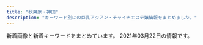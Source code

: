 ```yaml
---
title: "秋葉原・神田"
description: "キーワード別にの巨乳アジアン・チャイナエステ嬢情報をまとめました。"
---
```


新着画像と新着キーワードをまとめています。
2021年03月22日の情報です。

<DmmAffiliateIns />
<KeywordTable
  shops={
    [
    {
        "img_links": [
            "http://chou-massage.work/sp/img/fla-3.jpg",
            "http://chou-massage.work/img/sta4.jpg",
            "http://chou-massage.work/sp/img/botton.jpg",
            "http://chou-massage.work/img/st2.jpg",
            "http://chou-massage.work/img/fla-2.jpg",
            "http://chou-massage.work/sp/img/st3.jpg",
            "http://chou-massage.work/img/sta8.jpg",
            "http://chou-massage.work/img/acc.jpg",
            "http://chou-massage.work/img/mo.png",
            "http://chou-massage.work/sp/img/fla-1.jpg",
            "http://chou-massage.work/img/st3.jpg",
            "http://chou-massage.work/img/fla-1.jpg",
            "http://chou-massage.work/img/fla-3.jpg",
            "http://chou-massage.work/sp/img/fla-2.jpg",
            "http://chou-massage.work/img/st8.jpg",
            "http://chou-massage.work/sp/img/sta2.jpg",
            "http://chou-massage.work/img/st4.jpg",
            "http://chou-massage.work/img/sta7.jpg",
            "http://chou-massage.work/img/sta2.jpg",
            "http://chou-massage.work/sp/img/sta7.jpg",
            "http://chou-massage.work/sp/img/sta3.jpg",
            "http://chou-massage.work/sp/img/mo.png",
            "http://chou-massage.work/img/st1.jpg",
            "http://chou-massage.work/sp/img/sta4.jpg",
            "http://chou-massage.work/img/st7.jpg",
            "http://chou-massage.work/sp/img/st7.jpg",
            "http://chou-massage.work/img/botton.jpg",
            "http://chou-massage.work/img/sta3.jpg",
            "http://chou-massage.work/sp/img/sta8.jpg",
            "http://chou-massage.work/img/sta1.jpg",
            "http://chou-massage.work/sp/img/st8.jpg",
            "http://chou-massage.work/sp/img/acc.jpg",
            "http://chou-massage.work/sp/img/sta1.jpg",
            "http://chou-massage.work/sp/img/st1.jpg",
            "http://chou-massage.work/sp/img/st4.jpg",
            "http://chou-massage.work/sp/img/st2.jpg"
        ],
        "url": "http://chou-massage.work/",
        "name": "\u8776",
        "keywords": {
            "87": 8,
            "C": 26,
            "E": 8,
            "86": 10,
            "85": 2,
            "D": 12
        },
        "station": "JR\u795e\u7530\u99c5\u897f\u53e3"
    },
    {
        "img_links": [
            "http://esthe-aroma.pink/img/cg01.jpg",
            "http://esthe-aroma.pink/img/cg02.jpg",
            "http://esthe-aroma.pink/img/m6.jpg",
            "http://esthe-aroma.pink/img/m3.jpg",
            "http://esthe-aroma.pink/img/m5.jpg",
            "http://esthe-aroma.pink/img/cg021.jpg",
            "http://esthe-aroma.pink/img/stan.png",
            "http://esthe-aroma.pink/img/m1.jpg",
            "http://esthe-aroma.pink/img/m60.jpg",
            "http://esthe-aroma.pink/img/m20.jpg",
            "http://esthe-aroma.pink/img/top.jpg",
            "http://esthe-aroma.pink/img/cg07.jpg",
            "http://esthe-aroma.pink/img/no.png",
            "http://esthe-aroma.pink/img/m4.jpg",
            "http://esthe-aroma.pink/img/m30.jpg",
            "http://esthe-aroma.pink/img/noo.png",
            "http://esthe-aroma.pink/img/cg05.jpg",
            "http://esthe-aroma.pink/img/cg011.jpg",
            "http://esthe-aroma.pink/img/m10.jpg",
            "http://esthe-aroma.pink/img/cg04.jpg",
            "http://esthe-aroma.pink/img/cg03.jpg",
            "http://esthe-aroma.pink/img/m2.jpg",
            "http://esthe-aroma.pink/img/fla.jpg",
            "http://esthe-aroma.pink/img/cg06.jpg"
        ],
        "keywords": {
            "85": 2,
            "E": 1,
            "C": 2,
            "87": 1,
            "86": 4,
            "D": 4
        },
        "name": "\u604b\u306e\u65e5",
        "station": "JR\u795e\u7530\u99c5\u6771\u53e3",
        "url": "http://esthe-aroma.pink/"
    },
    {
        "url": "https://mizuno-koi.com/",
        "station": "JR\u795e\u7530\u99c5\u5357\u53e3",
        "name": "\u6c34\u306e\u604b",
        "keywords": {},
        "img_links": []
    },
    {
        "url": "http://refresh-salon.tokyo/",
        "img_links": [
            "http://refresh-salon.tokyo/images/st/st_miko.jpg",
            "http://refresh-salon.tokyo/images/st/st_anna.jpg",
            "http://refresh-salon.tokyo/images/st/st_risa.jpg",
            "http://refresh-salon.tokyo/images/img/wanted.jpg",
            "http://refresh-salon.tokyo/images/topimage/main2.jpg",
            "http://refresh-salon.tokyo/images/st/st_koko.jpg",
            "http://refresh-salon.tokyo/images/st/st_aiko.jpg",
            "http://refresh-salon.tokyo/images/st/st_mariko.jpg",
            "http://refresh-salon.tokyo/images/st/st_rin.jpg",
            "http://refresh-salon.tokyo/images/st/st_saya.jpg",
            "http://refresh-salon.tokyo/images/st/st_momo.jpg",
            "http://refresh-salon.tokyo/images/st/st_nana.jpg",
            "http://refresh-salon.tokyo/images/st/st_mei.jpg",
            "http://refresh-salon.tokyo/images/st/st_junko.jpg"
        ],
        "station": "JR\u795e\u7530\u99c5\u897f\u53e3",
        "name": "\u3082\u307f\u697d",
        "keywords": {
            "E": 2,
            "C": 41,
            "D": 20,
            "G": 2
        }
    },
    {
        "img_links": [
            "http://genkidou.work/sp/img/tel.jpg",
            "http://genkidou.work/sp/img/acc1.jpg",
            "http://genkidou.work/img/sta24.jpg",
            "http://genkidou.work/sp/img/acc4.jpg",
            "http://genkidou.work/sp/img/acc5.jpg",
            "http://genkidou.work/img/sta10.jpg",
            "http://genkidou.work/sp/img/st25.jpg",
            "http://genkidou.work/img/acc3.jpg",
            "http://genkidou.work/sp/img/st2.jpg",
            "http://genkidou.work/img/sta2.jpg",
            "http://genkidou.work/sp/img/t-t.jpg",
            "http://genkidou.work/img/sta23.jpg",
            "http://genkidou.work/sp/img/t-s.jpg",
            "http://genkidou.work/img/st20.jpg",
            "http://genkidou.work/sp/img/p25.jpg",
            "http://genkidou.work/img/st22.jpg",
            "http://genkidou.work/img/s3.jpg",
            "http://genkidou.work/sp/img/p20.jpg",
            "http://genkidou.work/img/st25.jpg",
            "http://genkidou.work/sp/img/st10.jpg",
            "http://genkidou.work/sp/img/acc3.jpg",
            "http://genkidou.work/img/body2.jpg",
            "http://genkidou.work/img/acc5.jpg",
            "http://genkidou.work/sp/img/info.jpg",
            "http://genkidou.work/sp/img/p24.jpg",
            "http://genkidou.work/img/acc6.jpg",
            "http://genkidou.work/sp/img/t-a.jpg",
            "http://genkidou.work/sp/img/st6.jpg",
            "http://genkidou.work/img/sta6.jpg",
            "http://genkidou.work/img/acc4.jpg",
            "http://genkidou.work/img/sta20.jpg",
            "http://genkidou.work/img/mo.png",
            "http://genkidou.work/img/fla.jpg",
            "http://genkidou.work/sp/img/st20.jpg",
            "http://genkidou.work/img/st23.jpg",
            "http://genkidou.work/sp/img/st22.jpg",
            "http://genkidou.work/sp/img/time.jpg",
            "http://genkidou.work/img/koko_468x60.png",
            "http://genkidou.work/img/head.jpg",
            "http://genkidou.work/img/acc2.jpg",
            "http://genkidou.work/sp/img/tit.jpg",
            "http://genkidou.work/sp/img/st11.jpg",
            "http://genkidou.work/img/st0011.jpg",
            "http://genkidou.work/sp/img/pc.jpg",
            "http://genkidou.work/sp/img/botton.jpg",
            "http://genkidou.work/img/sta22.jpg",
            "http://genkidou.work/sp/img/t-r.jpg",
            "http://genkidou.work/sp/img/st16.jpg",
            "http://genkidou.work/sp/img/add.jpg",
            "http://genkidou.work/sp/img/sch.jpg",
            "http://genkidou.work/img/st6.jpg",
            "http://genkidou.work/img/st011.jpg",
            "http://genkidou.work/img/sta25.jpg",
            "http://genkidou.work/sp/img/pic.jpg",
            "http://genkidou.work/sp/img/sys.jpg",
            "http://genkidou.work/img/fla-1.jpg",
            "http://genkidou.work/img/fla-2.jpg",
            "http://genkidou.work/img/fla-3.jpg",
            "http://genkidou.work/sp/img/koko_234x60.png",
            "http://genkidou.work/img/s1.jpg",
            "http://genkidou.work/img/s5.jpg",
            "http://genkidou.work/sp/img/acc6.jpg",
            "http://genkidou.work/img/s2.jpg",
            "http://genkidou.work/sp/img/st24.jpg",
            "http://genkidou.work/sp/img/st13.jpg",
            "http://genkidou.work/img/st24.jpg",
            "http://genkidou.work/img/st2.jpg",
            "http://genkidou.work/img/st010.jpg",
            "http://genkidou.work/img/sta11.jpg",
            "http://genkidou.work/img/s4.jpg",
            "http://genkidou.work/sp/img/st23.jpg",
            "http://genkidou.work/sp/img/acc2.jpg",
            "http://genkidou.work/sp/img/st18.jpg",
            "http://genkidou.work/sp/img/cam.jpg",
            "http://genkidou.work/img/acc1.jpg",
            "http://genkidou.work/sp/img/t-o.jpg",
            "http://genkidou.work/img/botton.jpg"
        ],
        "station": "JR\u795e\u7530\u99c5\u897f\u53e3",
        "keywords": {
            "C": 20,
            "85": 6,
            "87": 6,
            "91": 3,
            "89": 4,
            "88": 2,
            "D": 8,
            "86": 4,
            "F": 6,
            "E": 5,
            "H": 1
        },
        "name": "\u5143\u6c17\u5802\uff5e\u3052\u3093\u304d\u3069\u3046\uff5e",
        "url": "http://genkidou.work/"
    },
    {
        "url": "http://www.asakusabashi-est.xyz/",
        "station": "JR\u6d45\u8349\u6a4b\u99c5\u6771\u53e3",
        "keywords": {
            "84": 1
        },
        "img_links": [
            "http://www.asakusabashi-est.xyz/images/sys/lanmu-zi-s7.png",
            "http://www.asakusabashi-est.xyz/images/idnex-down/index-down-if_12.jpg",
            "http://www.asakusabashi-est.xyz/images/shop/zi4.png",
            "http://www.asakusabashi-est.xyz/images/nav/lanmu-t-job.jpg",
            "http://www.asakusabashi-est.xyz/images/staff/4/4.jpg",
            "http://www.asakusabashi-est.xyz/images/idnex-down/index-down-if_03.jpg",
            "http://www.asakusabashi-est.xyz/images/staff/6.jpg",
            "http://www.asakusabashi-est.xyz/images/index-aridel_10.jpg",
            "http://www.asakusabashi-est.xyz/images/staff/4/3.jpg",
            "http://www.asakusabashi-est.xyz/images/nav/lanmu-t-sys.jpg",
            "http://www.asakusabashi-est.xyz/images/index-aridel_18.jpg",
            "http://www.asakusabashi-est.xyz/images/shop/zi.png",
            "http://www.asakusabashi-est.xyz/images/shop/zi2.png",
            "http://www.asakusabashi-est.xyz/images/top/t2.jpg",
            "http://www.asakusabashi-est.xyz/images/top/t3.png",
            "http://www.asakusabashi-est.xyz/images/top/t3.jpg",
            "http://www.asakusabashi-est.xyz/images/shop/zi3.png",
            "http://www.asakusabashi-est.xyz/images/index-aridel_24.jpg",
            "http://www.asakusabashi-est.xyz/images/staff/2/moro/moro.jpg",
            "http://www.asakusabashi-est.xyz/images/idnex-down/index-down-if_05.jpg",
            "http://www.asakusabashi-est.xyz/images/index-aridel_20.jpg",
            "http://www.asakusabashi-est.xyz/images/nav/lanmu-t-st.jpg",
            "http://www.asakusabashi-est.xyz/images/index-aridel_07.jpg",
            "http://www.asakusabashi-est.xyz/images/idnex-down/index-down-if_07.jpg",
            "http://www.asakusabashi-est.xyz/images/staff/4/2.jpg",
            "http://www.asakusabashi-est.xyz/images/staff/akira.jpg",
            "http://www.asakusabashi-est.xyz/images/index-aridel_02.jpg"
        ],
        "name": "Oualia\u30fb\u30af\u30aa\u30ea\u30a2"
    },
    {
        "img_links": [
            "http://yume-massage.info/sp/img/p-6.jpg",
            "http://yume-massage.info/img/botton.jpg",
            "http://yume-massage.info/img/r9.jpg",
            "http://yume-massage.info/sp/img/s6.jpg",
            "http://yume-massage.info/sp/img/kan.jpg",
            "http://yume-massage.info/sp/img/t-o.jpg",
            "http://yume-massage.info/sp/img/add.jpg",
            "http://yume-massage.info/img/sta6.jpg",
            "http://yume-massage.info/sp/img/t-t.jpg",
            "http://yume-massage.info/img/sta7.jpg",
            "http://yume-massage.info/img/st7.jpg",
            "http://yume-massage.info/sp/img/tel.jpg",
            "http://yume-massage.info/sp/img/cam.jpg",
            "http://yume-massage.info/sp/img/pc.jpg",
            "http://yume-massage.info/sp/img/s9.jpg",
            "http://yume-massage.info/img/st06.jpg",
            "http://yume-massage.info/img/s8.jpg",
            "http://yume-massage.info/img/sta9.jpg",
            "http://yume-massage.info/sp/img/t-a.jpg",
            "http://yume-massage.info/sp/img/tit.jpg",
            "http://yume-massage.info/img/mo.png",
            "http://yume-massage.info/img/head2.jpg",
            "http://yume-massage.info/sp/img/p-9.jpg",
            "http://yume-massage.info/img/xmas.png",
            "http://yume-massage.info/sp/img/s4.jpg",
            "http://yume-massage.info/sp/img/s7.jpg",
            "http://yume-massage.info/img/st10.jpg",
            "http://yume-massage.info/img/s4.jpg",
            "http://yume-massage.info/sp/img/s1.jpg",
            "http://yume-massage.info/sp/img/time.jpg",
            "http://yume-massage.info/img/kan.jpg",
            "http://yume-massage.info/img/sta8.jpg",
            "http://yume-massage.info/sp/img/t-r.jpg",
            "http://yume-massage.info/img/st2.jpg",
            "http://yume-massage.info/img/nos.jpg",
            "http://yume-massage.info/sp/img/pic.jpg",
            "http://yume-massage.info/img/st3.jpg",
            "http://yume-massage.info/img/head.jpg",
            "http://yume-massage.info/sp/img/s10.jpg",
            "http://yume-massage.info/img/s1.jpg",
            "http://yume-massage.info/sp/img/botton.jpg",
            "http://yume-massage.info/img/s7.jpg",
            "http://yume-massage.info/sp/img/p-10.jpg",
            "http://yume-massage.info/img/sta10.jpg",
            "http://yume-massage.info/sp/img/sys.jpg",
            "http://yume-massage.info/sp/img/add2.jpg",
            "http://yume-massage.info/img/sta4.jpg",
            "http://yume-massage.info/sp/img/s8.jpg",
            "http://yume-massage.info/img/st4.jpg",
            "http://yume-massage.info/sp/img/t-s.jpg",
            "http://yume-massage.info/img/st1.jpg",
            "http://yume-massage.info/sp/img/info.jpg",
            "http://yume-massage.info/img/s6.jpg",
            "http://yume-massage.info/img/s10.jpg",
            "http://yume-massage.info/img/s9.jpg",
            "http://yume-massage.info/img/sta1.jpg",
            "http://yume-massage.info/img/st5.jpg",
            "http://yume-massage.info/img/st6.jpg",
            "http://yume-massage.info/img/st8.jpg",
            "http://yume-massage.info/img/st9.jpg"
        ],
        "keywords": {
            "C": 20,
            "E": 7,
            "86": 3,
            "D": 7,
            "88": 3,
            "84": 3,
            "85": 2,
            "87": 6
        },
        "url": "http://yume-massage.info/",
        "station": "\u6d45\u8349\u6a4b\u99c5",
        "name": "\u5922"
    },
    {
        "keywords": {
            "D": 5,
            "G": 1,
            "E": 3
        },
        "station": "JR\u795e\u7530\u99c5\u6771\u53e3",
        "img_links": [
            "http://k-cocoro.co/images/shishu_02.jpg",
            "http://k-cocoro.co/images/right_top.png",
            "http://k-cocoro.co/images/nei_03.png",
            "http://k-cocoro.co/images/ss.jpg",
            "http://k-cocoro.co/images/momo.jpg",
            "http://k-cocoro.co/images/right_bottom.png",
            "http://k-cocoro.co/images/girl_01.png",
            "http://k-cocoro.co/images/yu.jpg",
            "http://k-cocoro.co/images/g3.jpg",
            "http://k-cocoro.co/images/news_top.jpg",
            "http://k-cocoro.co/images/001.jpg",
            "http://k-cocoro.co/images/girlx_top.png",
            "http://k-cocoro.co/images/tite-magazine.png",
            "http://k-cocoro.co/images/002.jpg",
            "http://k-cocoro.co/images/girl_03.png",
            "http://k-cocoro.co/images/remo.jpg",
            "http://k-cocoro.co/images/yui.jpg",
            "http://k-cocoro.co/images/grande.jpg",
            "http://k-cocoro.co/images/mya.jpg",
            "http://k-cocoro.co/images/shishu_03.jpg",
            "http://k-cocoro.co/images/gg1.jpg",
            "http://k-cocoro.co/images/nei_01.png",
            "http://k-cocoro.co/images/004.jpg",
            "http://k-cocoro.co/images/003.jpg",
            "http://k-cocoro.co/images/noimage.jpg",
            "http://k-cocoro.co/images/shishu_01.jpg",
            "http://k-cocoro.co/images/girl_top.png",
            "http://k-cocoro.co/images/gg2.jpg",
            "http://k-cocoro.co/images/s2.jpg",
            "http://k-cocoro.co/images/pagetop.png",
            "http://k-cocoro.co/images/mail.png",
            "http://k-cocoro.co/images/tite-staff.png"
        ],
        "name": "COCORO",
        "url": "http://k-cocoro.co/"
    },
    {
        "img_links": [
            "http://xn--vckg5a9gugx77p8s4b.biz/images/line.png",
            "http://xn--vckg5a9gugx77p8s4b.biz/images/top.jpg",
            "http://xn--vckg5a9gugx77p8s4b.biz/images/fla.jpg",
            "http://xn--vckg5a9gugx77p8s4b.biz/images/cg02.jpg",
            "http://xn--vckg5a9gugx77p8s4b.biz/images/t5.jpg",
            "http://xn--vckg5a9gugx77p8s4b.biz/images/m40.jpg",
            "http://xn--vckg5a9gugx77p8s4b.biz/images/ret.jpg",
            "http://xn--vckg5a9gugx77p8s4b.biz/images/cg051.jpg",
            "http://xn--vckg5a9gugx77p8s4b.biz/images/m60.jpg",
            "http://xn--vckg5a9gugx77p8s4b.biz/images/m10.jpg",
            "http://xn--vckg5a9gugx77p8s4b.biz/images/cg01.jpg",
            "http://xn--vckg5a9gugx77p8s4b.biz/images/cg08.jpg",
            "http://xn--vckg5a9gugx77p8s4b.biz/images/cg03.jpg",
            "http://xn--vckg5a9gugx77p8s4b.biz/images/ltb.jpg",
            "http://xn--vckg5a9gugx77p8s4b.biz/images/rot.jpg",
            "http://xn--vckg5a9gugx77p8s4b.biz/images/act.jpg",
            "http://xn--vckg5a9gugx77p8s4b.biz/images/cg07.jpg",
            "http://xn--vckg5a9gugx77p8s4b.biz/images/cg06.jpg",
            "http://xn--vckg5a9gugx77p8s4b.biz/images/t1.jpg",
            "http://xn--vckg5a9gugx77p8s4b.biz/images/t3.jpg",
            "http://xn--vckg5a9gugx77p8s4b.biz/images/lab.jpg",
            "http://xn--vckg5a9gugx77p8s4b.biz/images/m30.jpg",
            "http://xn--vckg5a9gugx77p8s4b.biz/images/cg09.jpg",
            "http://xn--vckg5a9gugx77p8s4b.biz/images/ret1.jpg",
            "http://xn--vckg5a9gugx77p8s4b.biz/images/no.png",
            "http://xn--vckg5a9gugx77p8s4b.biz/images/m20.jpg",
            "http://xn--vckg5a9gugx77p8s4b.biz/images/t4.jpg",
            "http://xn--vckg5a9gugx77p8s4b.biz/images/t2.jpg",
            "http://xn--vckg5a9gugx77p8s4b.biz/images/cg091.jpg",
            "http://xn--vckg5a9gugx77p8s4b.biz/images/m50.jpg",
            "http://xn--vckg5a9gugx77p8s4b.biz/images/cg05.jpg"
        ],
        "url": "http://xn--vckg5a9gugx77p8s4b.biz/",
        "station": "JR\u79cb\u8449\u539f\u99c5\u662d\u548c\u901a\u308a\u53e3",
        "keywords": {
            "D": 2,
            "F": 1,
            "G": 1,
            "88": 2,
            "86": 4,
            "85": 1,
            "E": 4,
            "87": 1
        },
        "name": "\u82b1\u6c34\u6728"
    },
    {
        "keywords": {
            "83": 2,
            "86": 8,
            "85": 5,
            "88": 1,
            "C": 33,
            "D": 11,
            "89": 1,
            "E": 4,
            "87": 4
        },
        "url": "http://loman.ies.fun/",
        "station": "JR\u795e\u7530\u99c5\u5317\u53e3",
        "img_links": [
            "http://loman.ies.fun/photos/sites/33/2020/03/2020032611555543.jpg",
            "http://loman.ies.fun/photos/sites/33/2020/03/2020032611445885.jpg",
            "http://loman.ies.fun/photos/sites/33/2020/03/202003261151446.jpg",
            "http://loman.ies.fun/photos/sites/33/2020/03/2020032611511046.jpg",
            "http://loman.ies.fun/photos/sites/33/2020/03/2020032611584396.jpg",
            "http://loman.ies.fun/photos/sites/33/2020/03/2020032611565613.jpg",
            "http://loman.ies.fun/photos/sites/33/2020/03/2020032611562755.jpg",
            "http://loman.ies.fun/photos/sites/33/2020/03/2020032611581578.jpg",
            "http://loman.ies.fun/images/room4.jpg",
            "http://loman.ies.fun/images/girl-z2.jpg",
            "http://loman.ies.fun/photos/sites/33/2020/03/2020032611522152.jpg",
            "http://loman.ies.fun/photos/sites/33/2020/03/202003261138067.jpg",
            "http://loman.ies.fun/photos/sites/33/2020/03/2020032611553428.jpg",
            "http://loman.ies.fun/images/room3.jpg",
            "http://loman.ies.fun/images/s_news.png",
            "http://loman.ies.fun/images/s_pick.png",
            "http://loman.ies.fun/photos/sites/33/2020/03/2020032611581687.jpg",
            "http://loman.ies.fun/photos/sites/33/2020/03/2020032611153250.jpg",
            "http://loman.ies.fun/images/room2.jpg",
            "http://loman.ies.fun/photos/sites/33/2020/03/2020032611565659.jpg",
            "http://loman.ies.fun/photos/sites/33/2020/03/202003261158439.jpg",
            "http://loman.ies.fun/photos/sites/33/2020/03/2020032611443518.jpg",
            "http://loman.ies.fun/photos/sites/33/2020/03/202003261200240.jpg",
            "http://loman.ies.fun/photos/sites/33/2020/03/2020032611445837.jpg",
            "http://loman.ies.fun/photos/sites/33/2020/03/2020032612000446.jpg",
            "http://loman.ies.fun/images/s_staff.png",
            "http://loman.ies.fun/images/girl-z1.jpg",
            "http://loman.ies.fun/images/room1.jpg",
            "http://loman.ies.fun/photos/sites/33/2020/03/2020032611565587.jpg",
            "http://loman.ies.fun/photos/sites/33/2020/08/2020081913260795.jpg",
            "http://loman.ies.fun/images/top.png",
            "http://loman.ies.fun/images/mobile.jpg"
        ],
        "name": "\u30cf\u30d4\u30cd\u30b9"
    },
    {
        "keywords": {
            "84": 2,
            "D": 21,
            "86": 13,
            "88": 2,
            "\u4e73": 1,
            "E": 5,
            "87": 6,
            "90": 1,
            "85": 5,
            "F": 1,
            "C": 2
        },
        "name": "\u604b\u306e\u82b1",
        "station": "JR\u795e\u7530\u99c5\u6771\u53e3",
        "img_links": [
            "http://kaede.tyo.cm/photos/sites/15/2018/09/2018092310253191.jpg",
            "http://kaede.tyo.cm/photos/sites/15/2019/08/201908031036100.jpg",
            "http://kaede.tyo.cm/photos/sites/15/2017/07/\u5fae\u4fe1\u56fe\u7247_20170731133036.jpg",
            "http://kaede.tyo.cm/images/room2.jpg",
            "http://kaede.tyo.cm/images/n3.png",
            "http://kaede.tyo.cm/photos/sites/15/2017/11/2017112902394723.jpg",
            "http://kaede.tyo.cm/photos/sites/15/2018/03/2018032208244424.jpg",
            "http://kaede.tyo.cm/photos/sites/15/2017/03/298510852981895493.jpg",
            "http://kaede.tyo.cm/images/room1.jpg",
            "http://kaede.tyo.cm/photos/sites/15/2018/07/201807050359241.jpg",
            "http://kaede.tyo.cm/photos/sites/15/2018/03/2018031401333199.jpg",
            "http://kaede.tyo.cm/photos/sites/15/2017/12/2017121802123582.jpg",
            "http://kaede.tyo.cm/photos/sites/15/2018/05/2018052602053211.jpg",
            "http://kaede.tyo.cm/photos/sites/15/2019/07/2019072310543855.jpg",
            "http://kaede.tyo.cm/photos/sites/15/2017/04/03.jpg",
            "http://kaede.tyo.cm/photos/sites/15/2017/05/05.jpg",
            "http://kaede.tyo.cm/photos/sites/15/2018/12/2018122510562151.jpg",
            "http://kaede.tyo.cm/images/s_pick.png",
            "http://kaede.tyo.cm/photos/sites/15/2019/11/2019110102312976.jpg",
            "http://kaede.tyo.cm/images/room3.jpg",
            "http://kaede.tyo.cm/images/top.png",
            "http://kaede.tyo.cm/photos/sites/15/2018/07/2018070602462928.jpg",
            "http://kaede.tyo.cm/images/s_news.png",
            "http://kaede.tyo.cm/photos/sites/15/2019/07/2019072218445895.jpg",
            "http://kaede.tyo.cm/images/mobile.png",
            "http://kaede.tyo.cm/photos/sites/15/2019/05/2019051510502494.jpg",
            "http://kaede.tyo.cm/images/n1.jpg",
            "http://kaede.tyo.cm/images/room4.jpg",
            "http://kaede.tyo.cm/images/s1.png",
            "http://kaede.tyo.cm/images/s3.png",
            "http://kaede.tyo.cm/photos/sites/15/2018/12/2018122110282270.jpg",
            "http://kaede.tyo.cm/photos/sites/15/2018/07/2018071202180120.jpg",
            "http://kaede.tyo.cm/photos/sites/15/2018/12/2018122811325315.jpg",
            "http://kaede.tyo.cm/photos/sites/15/2017/05/10.jpg",
            "http://kaede.tyo.cm/photos/sites/15/2019/01/2019012110352218.jpg",
            "http://kaede.tyo.cm/photos/sites/15/2020/08/2020081913203996.jpg",
            "http://kaede.tyo.cm/images/s_staff.jpg",
            "http://kaede.tyo.cm/photos/sites/15/2017/04/8.jpg",
            "http://kaede.tyo.cm/photos/sites/15/2017/04/st4.jpg",
            "http://kaede.tyo.cm/photos/sites/15/2018/10/2018101210462259.jpg",
            "http://kaede.tyo.cm/photos/sites/15/2019/08/201908021145272.jpg",
            "http://kaede.tyo.cm/photos/sites/15/2019/09/2019092410360674.jpg",
            "http://kaede.tyo.cm/photos/sites/15/2017/05/1.jpg",
            "http://kaede.tyo.cm/photos/sites/15/2018/01/2018013009203349.jpg",
            "http://kaede.tyo.cm/photos/sites/15/2018/12/2018122510575438.jpg",
            "http://kaede.tyo.cm/photos/sites/15/2020/03/2020031613344696.jpg",
            "http://kaede.tyo.cm/photos/sites/15/2018/04/2018042103445537.jpg",
            "http://kaede.tyo.cm/photos/sites/15/2018/09/2018090301232862.jpg",
            "http://kaede.tyo.cm/photos/sites/15/2018/06/2018060802410544.jpg",
            "http://kaede.tyo.cm/photos/sites/15/2019/11/2019110102312566.jpg"
        ],
        "url": "http://kaede.tyo.cm/"
    },
    {
        "keywords": {
            "86": 4,
            "85": 6,
            "D": 18,
            "E": 2,
            "89": 4,
            "87": 8
        },
        "url": "http://www.lovegarden-s.info/",
        "station": "JR\u79cb\u8449\u539f\u99c5\u662d\u548c\u901a\u308a\u53e3",
        "name": "\u30e9\u30d6\u30ac\u30fc\u30c7\u30f3",
        "img_links": [
            "http://www.lovegarden-s.info/photo/201602/14547356612012610027.jpg",
            "http://www.lovegarden-s.info/photo/202002/15809557251246469135.jpg",
            "http://www.lovegarden-s.info/photo/home/9601430403087.jpg",
            "http://www.lovegarden-s.info/photo/201811/15420361921270089007.jpg",
            "http://www.lovegarden-s.info/photo/home/4231542036212.jpg",
            "http://www.lovegarden-s.info/img/return.png",
            "http://www.lovegarden-s.info/img/info.png",
            "http://www.lovegarden-s.info/photo/201912/15764583101976861511.jpg",
            "http://www.lovegarden-s.info/photo/home/1071580955755.jpg",
            "http://www.lovegarden-s.info/photo/home/8341599896251.jpg",
            "http://www.lovegarden-s.info/photo/home/4831576458331.jpg",
            "http://www.lovegarden-s.info/photo/home/7251576458086.jpg",
            "http://www.lovegarden-s.info/photo/202009/15998962431272351164.jpeg",
            "http://www.lovegarden-s.info/photo/202002/1580969705245014003.jpeg",
            "http://www.lovegarden-s.info/img/img2.png",
            "http://www.lovegarden-s.info/img/pic_info.png",
            "http://www.lovegarden-s.info/photo/201912/15762826581589257136.jpeg",
            "http://www.lovegarden-s.info/photo/home/9871580969716.jpg",
            "http://www.lovegarden-s.info/img/top.png",
            "http://www.lovegarden-s.info/photo/home/8901454735680.jpg",
            "http://www.lovegarden-s.info/img/staff.png",
            "http://www.lovegarden-s.info/photo/home/4781579678186.jpg",
            "http://www.lovegarden-s.info/photo/home/8951576457983.jpg",
            "http://www.lovegarden-s.info/photo/201912/15762841361405259657.png",
            "http://www.lovegarden-s.info/img/re2.png",
            "http://www.lovegarden-s.info/photo/201504/1430403080602083079.jpg",
            "http://www.lovegarden-s.info/photo/202001/15796781601253232552.jpg",
            "http://www.lovegarden-s.info/img/link.png",
            "http://www.lovegarden-s.info/img/img1.png",
            "http://www.lovegarden-s.info/photo/home/8651455104921.jpg",
            "http://www.lovegarden-s.info/photo/201602/1455104915985663806.jpg"
        ]
    },
    {
        "station": "JR\u795e\u7530\u99c5\u5317\u53e3",
        "url": "http://kenkoubo.link",
        "img_links": [
            "http://kenkoubo.link/wp-content/themes/template-salon2/images/pickup-ttl.png",
            "http://kenkoubo.link/wp-content/uploads/2017/03/03-1-250x375.jpg",
            "http://kenkoubo.link/wp-content/uploads/2017/03/09.jpg",
            "http://kenkoubo.link/wp-content/uploads/2017/03/05-1-250x375.jpg",
            "http://kenkoubo.link/wp-content/themes/template-salon2/images/03.jpg",
            "http://kenkoubo.link/wp-content/themes/template-salon2/images/05.jpg",
            "http://kenkoubo.link/wp-content/uploads/2017/03/07-1.jpg",
            "http://kenkoubo.link/wp-content/uploads/2017/03/05a.jpg",
            "http://kenkoubo.link/wp-content/uploads/2017/03/08a.jpg",
            "http://kenkoubo.link/wp-content/uploads/2017/03/03-1.jpg",
            "http://kenkoubo.link/wp-content/themes/template-salon2/images/camp-bnr3.png",
            "http://kenkoubo.link/wp-content/themes/template-salon2/images/info.png",
            "https://www.mens-anavi.com/img/mens-esthe1.png",
            "http://kenkoubo.link/wp-content/uploads/2017/03/08.jpg",
            "http://kenkoubo.link/wp-content/uploads/2020/11/yuko_image_syusei-1.jpg",
            "http://kenkoubo.link/wp-content/uploads/2019/05/rin_image_1_syusei-250x375.jpeg",
            "http://kenkoubo.link/wp-content/themes/template-salon2/images/slider1.jpg",
            "http://kenkoubo.link/wp-content/uploads/2017/03/05.jpg",
            "http://kenkoubo.link/wp-content/themes/template-salon2/images/info2.png",
            "http://kenkoubo.link/wp-content/themes/template-salon2/images/camp-bnr4.png",
            "http://kenkoubo.link/wp-content/uploads/2021/03/ayaka_syusei_2-250x375.jpeg",
            "http://kenkoubo.link/wp-content/uploads/2019/05/rin_image_1_syusei-900x1600.jpeg",
            "http://kenkoubo.link/wp-content/uploads/2017/03/05-1.jpg",
            "http://kenkoubo.link/wp-content/uploads/2019/05/ai_image_1_syusei-900x1600.jpeg",
            "http://kenkoubo.link/wp-content/themes/template-salon2/images/pickup-frame.png",
            "http://kenkoubo.link/wp-content/uploads/2020/11/yuko_image_syusei-1-250x375.jpg",
            "http://kenkoubo.link/wp-content/themes/template-salon2/images/telm.png",
            "http://es-tsudanuma.com/wp-content/uploads/2016/10/massage-de_88_31.jpg",
            "http://kenkoubo.link/wp-content/uploads/2017/03/08-2.jpg",
            "http://kenkoubo.link/wp-content/themes/template-salon2/images/08.jpg",
            "http://kenkoubo.link/wp-content/uploads/2019/05/ai_image_1_syusei-250x375.jpeg",
            "http://kenkoubo.link/wp-content/themes/template-salon2/images/news-ttl.png",
            "http://kenkoubo.link/wp-content/themes/template-salon2/images/camp-bnr2.png",
            "http://kenkoubo.link/wp-content/uploads/2017/03/08-250x375.jpg",
            "http://kenkoubo.link/wp-content/uploads/2021/03/ayaka_syusei_2.jpeg",
            "http://kenkoubo.link/wp-content/themes/template-salon2/images/camp-bnr.png"
        ],
        "keywords": {
            "89": 4,
            "86": 2,
            "D": 6,
            "85": 2,
            "90": 2,
            "C": 8,
            "88": 4
        },
        "name": "\u5065\u5eb7\u574a"
    },
    {
        "url": "http://esute-kanda.tokyo/",
        "keywords": {
            "G": 3,
            "E": 3,
            "D": 9,
            "\u80f8": 1,
            "C": 18,
            "F": 7,
            "\u7206\u4e73": 3,
            "\u4e73": 3
        },
        "img_links": [
            "http://esute-kanda.tokyo/images/st/st_moka.jpg",
            "http://esute-kanda.tokyo/images/st/st_nanami.jpg",
            "http://esute-kanda.tokyo/images/st/st_mao.jpg",
            "http://esute-kanda.tokyo/images/st/st_kanon.jpg",
            "http://esute-kanda.tokyo/images/st/st_yuki.jpg",
            "http://esute-kanda.tokyo/images/st/st_sakura.jpg",
            "http://esute-kanda.tokyo/images/top2.png",
            "http://esute-kanda.tokyo/images/st/st_ryo.jpg",
            "http://esute-kanda.tokyo/images/st/st_yuyu.jpg",
            "http://esute-kanda.tokyo/images/st/st_riri.jpg",
            "http://esute-kanda.tokyo/images/st/st_jennie.jpg",
            "http://esute-kanda.tokyo/images/st/st_ran.jpg",
            "http://esute-kanda.tokyo/images/top.png",
            "http://esute-kanda.tokyo/images/st/st_jennie2.jpg",
            "http://esute-kanda.tokyo/images/st/st_mariko.jpg",
            "http://esute-kanda.tokyo/images/st/st_yaya.jpg",
            "http://esute-kanda.tokyo/images/st/st_natsu.jpg",
            "http://esute-kanda.tokyo/images/st/st_suzu.jpg",
            "http://esute-kanda.tokyo/images/st/st_ayaka.jpg",
            "http://esute-kanda.tokyo/images/st/st_rui.jpg",
            "http://esute-kanda.tokyo/images/st/st_yuuka.jpg",
            "http://esute-kanda.tokyo/images/st/st_sara.jpg",
            "http://esute-kanda.tokyo/images/st/st_riko.jpg",
            "http://esute-kanda.tokyo/images/st/st_momo.jpg",
            "http://esute-kanda.tokyo/images/access/ac_photo.jpg"
        ],
        "station": "\u795e\u7530\u99c5\u897f\u53e3",
        "name": "\u8336\u8336"
    },
    {
        "img_links": [
            "http://yuri.es-relax.info/gals/yuki1.jpg",
            "http://yuri.es-relax.info/images/yuyu1.jpg",
            "http://yuri.es-relax.info/images/sayuri1.jpg",
            "http://yuri.es-relax.info/gals/mimi1.jpg",
            "http://yuri.es-relax.info/images/bg_header.jpg",
            "http://yuri.es-relax.info/gals/riri1.jpg",
            "http://yuri.es-relax.info/images/info5.jpg",
            "http://yuri.es-relax.info/images/nao1.jpg",
            "http://yuri.es-relax.info/images/nana1.jpg",
            "http://yuri.es-relax.info/images/hana1.jpg",
            "http://yuri.es-relax.info/images/info3.png"
        ],
        "keywords": {
            "D": 12,
            "86": 14,
            "88": 2
        },
        "station": "JR\u795e\u7530\u99c5\u6771\u53e3",
        "url": "http://yuri.es-relax.info/",
        "name": "\u767e\u5408"
    },
    {
        "img_links": [
            "http://yu-ai.work/img/sta13.jpg",
            "http://yu-ai.work/sp/img/p18.jpg",
            "http://yu-ai.work/sp/img/acc3.jpg",
            "http://yu-ai.work/sp/img/sta18.jpg",
            "http://yu-ai.work/img/st19.jpg",
            "http://yu-ai.work/img/st10.jpg",
            "http://yu-ai.work/img/sta16.jpg",
            "http://yu-ai.work/img/st9.jpg",
            "http://yu-ai.work/img/nos.jpg",
            "http://yu-ai.work/img/sc13.jpg",
            "http://yu-ai.work/img/st018.jpg",
            "http://yu-ai.work/img/st015.jpg",
            "http://yu-ai.work/sp/img/p17.jpg",
            "http://yu-ai.work/img/st019.jpg",
            "http://yu-ai.work/sp/img/tit.jpg",
            "http://yu-ai.work/sp/img/acc2.jpg",
            "http://yu-ai.work/img/st17.jpg",
            "http://yu-ai.work/img/st13.jpg",
            "http://yu-ai.work/img/st010.jpg",
            "http://yu-ai.work/img/st009.jpg",
            "http://yu-ai.work/img/acc1.jpg",
            "http://yu-ai.work/img/st0013.jpg",
            "http://yu-ai.work/img/acc3.jpg",
            "http://yu-ai.work/img/sc17.jpg",
            "http://yu-ai.work/img/sta9.jpg",
            "http://yu-ai.work/sp/img/sta15.jpg",
            "http://yu-ai.work/sp/img/time.jpg",
            "http://yu-ai.work/img/sta20.jpg",
            "http://yu-ai.work/sp/img/t-a.jpg",
            "http://yu-ai.work/img/sc20.jpg",
            "http://yu-ai.work/img/st14.jpg",
            "http://yu-ai.work/sp/img/tel.jpg",
            "http://yu-ai.work/img/acc2.jpg",
            "http://yu-ai.work/img/sc19.jpg",
            "http://yu-ai.work/sp/img/sta20.jpg",
            "http://yu-ai.work/img/head.jpg",
            "http://yu-ai.work/img/sta15.jpg",
            "http://yu-ai.work/img/sta18.jpg",
            "http://yu-ai.work/img/st16.jpg",
            "http://yu-ai.work/img/sta10.jpg",
            "http://yu-ai.work/img/sta14.jpg",
            "http://yu-ai.work/img/st012.jpg",
            "http://yu-ai.work/sp/img/sta13.jpg",
            "http://yu-ai.work/sp/img/p20.jpg",
            "http://yu-ai.work/sp/img/t-t.jpg",
            "http://yu-ai.work/img/st014.jpg",
            "http://yu-ai.work/img/sc18.jpg",
            "http://yu-ai.work/img/sc14.jpg",
            "http://yu-ai.work/sp/img/sta17.jpg",
            "http://yu-ai.work/img/st09.jpg",
            "http://yu-ai.work/sp/img/t-s.jpg",
            "http://yu-ai.work/sp/img/sta14.jpg",
            "http://yu-ai.work/img/sc9.jpg",
            "http://yu-ai.work/img/men-es-ran.jpg",
            "http://yu-ai.work/sp/img/p19.jpg",
            "http://yu-ai.work/img/sc16.jpg",
            "http://yu-ai.work/sp/img/t-r.jpg",
            "http://yu-ai.work/sp/img/sta19.jpg",
            "http://yu-ai.work/sp/img/sta9.jpg",
            "http://yu-ai.work/img/sta19.jpg",
            "http://yu-ai.work/sp/img/cam.jpg",
            "http://yu-ai.work/sp/img/botton.jpg",
            "http://yu-ai.work/img/sta17.jpg",
            "http://yu-ai.work/sp/img/add.jpg",
            "http://yu-ai.work/img/botton.jpg",
            "http://yu-ai.work/img/sc12.jpg",
            "http://yu-ai.work/img/st0012.jpg",
            "http://yu-ai.work/img/fla.jpg",
            "http://yu-ai.work/sp/img/sta12.jpg",
            "http://yu-ai.work/img/sc15.jpg",
            "http://yu-ai.work/img/st20.jpg",
            "http://yu-ai.work/sp/img/sys.jpg",
            "http://yu-ai.work/img/sta12.jpg",
            "http://yu-ai.work/sp/img/pc.jpg",
            "http://yu-ai.work/sp/img/sta16.jpg",
            "http://yu-ai.work/img/st12.jpg",
            "http://yu-ai.work/img/st15.jpg",
            "http://yu-ai.work/img/st020.jpg",
            "http://yu-ai.work/img/st013.jpg",
            "http://yu-ai.work/sp/img/t-o.jpg",
            "http://yu-ai.work/img/sc10.jpg",
            "http://yu-ai.work/sp/img/pic.jpg",
            "http://yu-ai.work/sp/img/acc1.jpg",
            "http://yu-ai.work/img/st18.jpg",
            "http://yu-ai.work/sp/img/sta10.jpg",
            "http://yu-ai.work/sp/img/info.jpg"
        ],
        "name": "\u7652\u611b",
        "keywords": {
            "E": 3,
            "86": 3,
            "87": 3,
            "C": 24,
            "84": 3,
            "D": 24,
            "85": 24
        },
        "url": "http://yu-ai.work/",
        "station": "JR\u79cb\u8449\u539f\u99c5\u662d\u548c\u901a\u308a\u53e3"
    },
    {
        "station": "JR\u79cb\u8449\u539f\u99c5\u662d\u548c\u901a\u308a\u53e3",
        "keywords": {
            "G": 1,
            "F": 3,
            "87": 7,
            "89": 1,
            "88": 1,
            "90": 1,
            "86": 1,
            "D": 7
        },
        "img_links": [
            "http://www.rave.masg.info/files/002-02.jpg",
            "http://www.rave.masg.info/files/008-03.jpg",
            "http://www.rave.masg.info/files/006-03.jpg",
            "http://www.rave.masg.info/files/003-02.jpg",
            "http://www.rave.masg.info/files/006.jpg",
            "http://www.rave.masg.info/images/shop/shop03.jpg",
            "http://www.rave.masg.info/images/main_bottom.png",
            "http://www.rave.masg.info/images/s5.jpg",
            "http://www.rave.masg.info/files/003.jpg",
            "http://www.rave.masg.info/files/017-03.jpg",
            "http://www.rave.masg.info/images/main_top.png",
            "http://www.rave.masg.info/files/016.jpg",
            "http://www.rave.masg.info/images/pick.png",
            "http://www.rave.masg.info/files/006-02.jpg",
            "http://www.rave.masg.info/files/002.jpg",
            "http://www.rave.masg.info/images/shop/shop02.jpg",
            "http://www.rave.masg.info/images/xian.png",
            "http://www.rave.masg.info/files/009-02.jpg",
            "http://www.rave.masg.info/files/002-03.jpg",
            "http://www.rave.masg.info/files/009.jpg",
            "http://www.rave.masg.info/files/003-03.jpg",
            "http://www.rave.masg.info/files/005-02.jpg",
            "http://www.rave.masg.info/images/s1.jpg",
            "http://www.rave.masg.info/files/016-02.jpg",
            "http://www.rave.masg.info/files/014.jpg",
            "http://www.rave.masg.info/images/infotiao1.jpg",
            "http://www.rave.masg.info/files/005-03.jpg",
            "http://www.rave.masg.info/files/009-03.jpg",
            "http://www.rave.masg.info/images/new1.png",
            "http://www.rave.masg.info/files/001.jpg",
            "http://www.rave.masg.info/files/001-03.jpg",
            "http://www.rave.masg.info/images/s3.jpg",
            "http://www.rave.masg.info/files/008.jpg",
            "http://www.rave.masg.info/files/014-03.jpg",
            "http://www.rave.masg.info/images/shop/shop01.jpg",
            "http://www.rave.masg.info/images/service.png",
            "http://www.rave.masg.info/files/014-02.jpg",
            "http://www.rave.masg.info/files/017-02.jpg",
            "http://www.rave.masg.info/files/015.jpg",
            "http://www.rave.masg.info/files/008-02.jpg",
            "http://www.rave.masg.info/files/001-02.jpg",
            "http://www.rave.masg.info/files/015-02.jpg",
            "http://www.rave.masg.info/files/017.jpg",
            "http://www.rave.masg.info/images/maga.jpg",
            "http://www.rave.masg.info/files/016-03.jpg",
            "http://www.rave.masg.info/images/new3.png",
            "http://www.rave.masg.info/images/shop/shop04.jpg",
            "http://www.rave.masg.info/images/s4.jpg",
            "http://www.rave.masg.info/images/tel.png",
            "http://www.rave.masg.info/images/zi_staff.png",
            "http://www.rave.masg.info/files/005.jpg",
            "http://www.rave.masg.info/images/zi_massage.png",
            "http://www.rave.masg.info/files/015-03.jpg",
            "http://www.rave.masg.info/images/s2.jpg"
        ],
        "name": "RAVE \u30ec\u30a4\u30f4",
        "url": "http://www.rave.masg.info/"
    },
    {
        "img_links": [
            "http://rakuen.weblog.tc/staff_t.jpg",
            "http://rakuen.weblog.tc/2/uploadimg/1610606104.jpg",
            "http://rakuen.weblog.tc/2/uploadimg/1587527299.jpg",
            "http://rakuen.weblog.tc/2/uploadimg/1607661251.jpg",
            "http://rakuen.weblog.tc/s1.png",
            "http://rakuen.weblog.tc/sys2.jpg",
            "http://rakuen.weblog.tc/2/uploadimg/1608816747.jpg",
            "http://rakuen.weblog.tc/news.jpg",
            "http://rakuen.weblog.tc/sys1.jpg",
            "http://rakuen.weblog.tc/2/uploadimg/1610606335.jpg",
            "http://rakuen.weblog.tc/head.jpg",
            "http://rakuen.weblog.tc/2/uploadimg/1615208938.jpg",
            "http://rakuen.weblog.tc/2/uploadimg/1615208908.jpeg",
            "http://rakuen.weblog.tc/2/uploadimg/1587527512.jpg",
            "http://rakuen.weblog.tc/int1.png",
            "http://rakuen.weblog.tc/2/uploadimg/1597806778.jpg",
            "http://rakuen.weblog.tc/2/uploadimg/1591787978.jpg",
            "http://rakuen.weblog.tc/2/uploadimg/1604372331.jpg"
        ],
        "station": "JR\u79cb\u8449\u539f\u99c5\u662d\u548c\u901a\u308a\u53e3",
        "keywords": {
            "86": 3,
            "85": 2,
            "87": 1,
            "C": 1,
            "83": 1,
            "E": 3,
            "G": 1,
            "D": 3,
            "90": 1,
            "98": 1
        },
        "name": "\u697d\u5712",
        "url": "http://rakuen.weblog.tc/"
    },
    {
        "keywords": {
            "88": 1,
            "84": 1,
            "D": 2,
            "89": 1,
            "C": 4,
            "87": 1
        },
        "station": "JR\u79cb\u8449\u539f\u99c5\u662d\u548c\u901a\u308a\u53e3",
        "img_links": [
            "http://junpuadmin.jpest.net/uploads/2021/01/E3B6B02E-4F32-431B-90DF-8F02A102ED7A-1.jpg",
            "http://junpuadmin.jpest.net/uploads/2020/10/IMG_1425-e1615698355733.jpg",
            "http://junpuadmin.jpest.net/uploads/2021/01/5.jpg",
            "http://junpu.jpest.net/images/tt.jpg",
            "http://junpu.jpest.net/images/telb1.jpg",
            "http://junpuadmin.jpest.net/uploads/2021/01/g1-1.jpg",
            "http://junpu.jpest.net/images/b1.jpg",
            "http://junpu.jpest.net/images/tiao.jpg",
            "http://junpuadmin.jpest.net/uploads/2021/01/IMG_1555.jpg",
            "http://junpu.jpest.net/images/sys4.jpg",
            "http://junpu.jpest.net/images/telhead.jpg",
            "http://junpuadmin.jpest.net/uploads/2021/01/IMG_1616-2.jpg",
            "http://junpu.jpest.net/images/footer.jpg",
            "http://junpu.jpest.net/images/head.jpg",
            "http://junpuadmin.jpest.net/uploads/2021/01/IMG_2402-1.jpg",
            "http://junpuadmin.jpest.net/uploads/2021/01/5BBD19C5-8DEF-48E7-87D0-CEBE168F2E36-2.jpg",
            "http://junpu.jpest.net/images/sys3.jpg",
            "http://junpu.jpest.net/images/r4.jpg",
            "http://junpuadmin.jpest.net/uploads/2021/01/6DEF0C3A-BC24-43F3-86B7-EA77E5E3A717.jpg",
            "http://junpuadmin.jpest.net/uploads/2021/01/E3B6B02E-4F32-431B-90DF-8F02A102ED7A.jpg",
            "http://junpuadmin.jpest.net/uploads/2021/02/IMG_2214-1.jpg",
            "http://junpuadmin.jpest.net/uploads/2021/01/8FAC8FB2-DB21-4688-B50C-530DE522F742.jpg",
            "http://junpuadmin.jpest.net/uploads/2020/10/IMG_1424-e1615698182742.jpg"
        ],
        "url": "http://junpu.jpest.net/",
        "name": "\u9806\u98a8"
    },
    {
        "keywords": {},
        "img_links": [
            "http://ziya7788.info/images/i-4.jpg",
            "http://ziya7788.info/images/top-munu-1_05.jpg",
            "http://ziya7788.info/images/top-news.jpg",
            "http://ziya7788.info/images/top-munu-1_02.jpg",
            "http://ziya7788.info/images/top-1_04.jpg",
            "http://ziya7788.info/images/top-1_01.jpg",
            "http://ziya7788.info/images/i-1.jpg",
            "http://ziya7788.info/images/top-1_07.jpg",
            "http://ziya7788.info/images/top-1_02.jpg",
            "http://ziya7788.info/images/top-1_09.jpg",
            "http://ziya7788.info/images/staff-img.jpg",
            "http://ziya7788.info/images/index_qr.jpg",
            "http://ziya7788.info/images/i-2.jpg",
            "http://ziya7788.info/images/top-1_06.jpg",
            "http://ziya7788.info/images/top-img.jpg",
            "http://ziya7788.info/images/top-1_08.jpg",
            "http://ziya7788.info/images/i-6.jpg",
            "http://ziya7788.info/images/top-1_05.jpg",
            "http://ziya7788.info/images/top-1_03.jpg",
            "http://ziya7788.info/images/top-munu-1_03.jpg",
            "http://ziya7788.info/images/top-munu-1_04.jpg",
            "http://ziya7788.info/images/top-munu-1_01.jpg",
            "http://ziya7788.info/images/i-5.jpg",
            "http://ziya7788.info/images/top-munu-1_06.jpg",
            "http://ziya7788.info/images/i-3.jpg"
        ],
        "station": "JR\u79cb\u8449\u539f\u99c5\u662d\u548c\u901a\u308a\u53e3",
        "name": "\u5409\u96c5",
        "url": "http://ziya7788.info/"
    },
    {
        "station": "JR\u79cb\u8449\u539f\u99c5\u662d\u548c\u901a\u308a\u53e3",
        "name": "\u96a0\u308c\u5bb6",
        "url": "http://jasmine-massage.info/",
        "img_links": [
            "http://jasmine-massage.info/i/img/sta196.jpg",
            "http://jasmine-massage.info/img/st0203.jpg",
            "http://jasmine-massage.info/i/img/sta198.jpg",
            "http://jasmine-massage.info/img/st198.jpg",
            "http://jasmine-massage.info/img/st203.jpg",
            "http://jasmine-massage.info/img/s198.jpg",
            "http://jasmine-massage.info/i/img/r4.jpg",
            "http://jasmine-massage.info/img/sta198.jpg",
            "http://jasmine-massage.info/img/sta196.jpg",
            "http://jasmine-massage.info/img/sta203.jpg",
            "http://jasmine-massage.info/i/img/st196.jpg",
            "http://jasmine-massage.info/i/img/sta203.jpg",
            "http://jasmine-massage.info/i/img/sta204.jpg",
            "http://jasmine-massage.info/img/st196.jpg",
            "http://jasmine-massage.info/i/img/r1.jpg",
            "http://jasmine-massage.info/img/s203.jpg",
            "http://jasmine-massage.info/img/mo.png",
            "http://jasmine-massage.info/img/sta204.jpg",
            "http://jasmine-massage.info/img/st0198.jpg",
            "http://jasmine-massage.info/img/s196.jpg",
            "http://jasmine-massage.info/img/sj.jpg",
            "http://jasmine-massage.info/i/img/r2.jpg",
            "http://jasmine-massage.info/img/st0196.jpg",
            "http://jasmine-massage.info/img/botton.jpg",
            "http://jasmine-massage.info/img/nos.jpg",
            "http://jasmine-massage.info/img/s204.jpg",
            "http://jasmine-massage.info/img/st204.jpg",
            "http://jasmine-massage.info/img/head.jpg",
            "http://jasmine-massage.info/i/img/r3.jpg"
        ],
        "keywords": {
            "C": 14,
            "85": 3,
            "87": 5,
            "D": 5
        }
    },
    {
        "station": "JR\u6d45\u8349\u6a4b\u99c5\u6771\u53e3",
        "name": "AKB",
        "keywords": {
            "86": 4,
            "84": 1,
            "F": 1,
            "85": 1,
            "C": 19,
            "87": 5,
            "D": 10
        },
        "url": "http://x-akb.info/",
        "img_links": [
            "http://x-akb.info/img/p-45.jpg",
            "http://x-akb.info/img/p-43.jpg",
            "http://x-akb.info/img/st35.jpg",
            "http://asakusabashi.analytics.qlook.net/counter.png",
            "http://x-akb.info/img/st44.jpg",
            "http://x-akb.info/img/p-36.jpg",
            "http://x-akb.info/img/p-50.jpg",
            "http://x-akb.info/img/p-44.jpg",
            "http://x-akb.info/img/p-34.jpg",
            "http://x-akb.info/img/st34.jpg",
            "http://x-akb.info/img/t1.jpg",
            "http://x-akb.info/img/st40.jpg",
            "http://x-akb.info/img/st50.jpg",
            "http://x-akb.info/img/t2.jpg",
            "http://x-akb.info/img/st36.jpg",
            "http://x-akb.info/img/p-49.jpg",
            "http://x-akb.info/img/st45.jpg",
            "http://x-akb.info/img/st49.jpg",
            "http://x-akb.info/img/p-40.jpg",
            "http://x-akb.info/img/st46.jpg",
            "http://x-akb.info/img/nos.jpg",
            "http://x-akb.info/img/t3.jpg",
            "http://x-akb.info/img/p-42.jpg",
            "http://x-akb.info/img/st0043.jpg",
            "http://x-akb.info/img/p-35.jpg",
            "http://x-akb.info/img/mo.png",
            "http://x-akb.info/img/st043.jpg",
            "http://x-akb.info/img/st42.jpg",
            "http://x-akb.info/img/st0035.jpg",
            "http://x-akb.info/img/bottom.png",
            "http://x-akb.info/img/st035.jpg",
            "http://x-akb.info/img/p-46.jpg"
        ]
    },
    {
        "station": "JR\u79cb\u8449\u539f\u99c5\u662d\u548c\u901a\u308a\u53e3",
        "name": "\u685c\u6e80\u958b",
        "keywords": {
            "C": 1,
            "86": 1,
            "E": 1
        },
        "url": "http://sakuram.jpest.net/",
        "img_links": [
            "http://sakuram.jpest.net/images/tit_pro.jpg",
            "http://sakuram.jpest.net/images/c7.jpg",
            "http://sakuram.jpest.net/images/tit_new.jpg",
            "http://sakuram.jpest.net/images/c2.jpg",
            "http://sakuramadmin.jpest.net/uploads//2021031911065558-e1616152029628.jpeg",
            "http://sakuramadmin.jpest.net/uploads//2021031911072093-e1616152076234.jpeg",
            "http://sakuramadmin.jpest.net/uploads//2021031911110584-e1616152277976.jpeg",
            "http://sakuram.jpest.net/images/sp_tit_new.jpg",
            "http://sakuram.jpest.net/images/tit_staff.jpg",
            "http://sakuramadmin.jpest.net/uploads//2021031911185719-e1616152747951.jpeg",
            "http://sakuram.jpest.net/images/tel.png",
            "http://sakuramadmin.jpest.net/uploads//2021031911082377-e1616152110616.jpeg",
            "http://sakuramadmin.jpest.net/uploads//2021031916241575-scaled.jpeg",
            "http://sakuram.jpest.net/images/c6.jpg",
            "http://sakuram.jpest.net/images/c9.jpg",
            "http://sakuram.jpest.net/images/top.jpg",
            "http://sakuram.jpest.net/images/c8.jpg",
            "http://sakuram.jpest.net/images/c1.jpg",
            "http://sakuram.jpest.net/images/c4.jpg",
            "http://sakuram.jpest.net/images/tit_sch.jpg",
            "http://sakuramadmin.jpest.net/uploads//2021031911175546-e1616152759491.jpeg",
            "http://sakuramadmin.jpest.net/uploads//2021032109570330-e1616320636156.jpeg",
            "http://sakuram.jpest.net/images/c3.jpg",
            "http://sakuram.jpest.net/images/sp_tit_massage.jpg",
            "http://sakuram.jpest.net/images/sp_tit_pro.jpg",
            "http://sakuram.jpest.net/images/sp_tit_staff.jpg",
            "http://sakuram.jpest.net/images/c5.jpg",
            "http://sakuram.jpest.net/images/sp_tit_pick.jpg",
            "http://sakuram.jpest.net/images/tit_massage.jpg"
        ]
    },
    {
        "img_links": [
            "http://www.kien-es.info/sp/img/kara2.jpg",
            "http://www.kien-es.info/images/rem.png",
            "http://www.kien-es.info/img/kara1.jpg",
            "http://www.kien-es.info/sp/images/sys3.jpg",
            "http://www.kien-es.info/img/emi.png",
            "http://www.kien-es.info/sp/staff/haruka.png",
            "http://www.kien-es.info/sp/images/info.png",
            "http://www.kien-es.info/img/emi1.jpg",
            "http://www.kien-es.info/sp/images/6.jpg",
            "http://www.kien-es.info/images/mobile.jpg",
            "http://www.kien-es.info/images/1.jpg",
            "http://www.kien-es.info/img/kara.png",
            "http://www.kien-es.info/sp/images/rec.jpg",
            "http://www.kien-es.info/img/kara2.jpg",
            "http://www.kien-es.info/images/interior_t.jpg",
            "http://www.kien-es.info/images/9.jpg",
            "http://www.kien-es.info/sp/images/3.jpg",
            "http://www.kien-es.info/sp/images/sys1.jpg",
            "http://www.kien-es.info/images/int2.jpg",
            "http://www.kien-es.info/images/12.jpg",
            "http://www.kien-es.info/sp/images/ac2.png",
            "http://www.kien-es.info/sp/images/int2.png",
            "http://www.kien-es.info/sp/images/newsb.png",
            "http://www.kien-es.info/images/int1.jpg",
            "http://www.kien-es.info/images/head.jpg",
            "http://www.kien-es.info/images/2.jpg",
            "http://www.kien-es.info/sp/images/info_t.jpg",
            "http://www.kien-es.info/sp/staff/kumi.png",
            "http://www.kien-es.info/sp/images/head.jpg",
            "http://www.kien-es.info/sp/img/emi1.jpg",
            "http://www.kien-es.info/sp/images/staff_t.jpg",
            "http://www.kien-es.info/images/14.jpg",
            "http://www.kien-es.info/images/staff_t.jpg",
            "http://www.kien-es.info/images/sys2.jpg",
            "http://www.kien-es.info/sp/images/news.jpg",
            "http://www.kien-es.info/images/4.jpg",
            "http://www.kien-es.info/sp/img/yumi1.jpg",
            "http://www.kien-es.info/sp/staff/kara.png",
            "http://www.kien-es.info/img/haruka1.jpg",
            "http://www.kien-es.info/img/kumi2.jpg",
            "http://www.kien-es.info/images/sys1.jpg",
            "http://www.kien-es.info/sp/images/ac1.jpg",
            "http://www.kien-es.info/img/kaori1.jpg",
            "http://www.kien-es.info/sp/images/footer.png",
            "http://www.kien-es.info/images/11.jpg",
            "http://www.kien-es.info/sp/staff/yumi.png",
            "http://www.kien-es.info/images/sm.jpg",
            "http://www.kien-es.info/sp/images/int1.jpg",
            "http://www.kien-es.info/sp/images/9.jpg",
            "http://www.kien-es.info/sp/staff/emi.png",
            "http://www.kien-es.info/sp/menu/top.jpg",
            "http://www.kien-es.info/sp/img/kara1.jpg",
            "http://www.kien-es.info/sp/images/interior_t.jpg",
            "http://www.kien-es.info/sp/images/1.jpg",
            "http://www.kien-es.info/sp/images/tel.jpg",
            "http://www.kien-es.info/sp/img/haruka1.jpg",
            "http://www.kien-es.info/sp/images/ac3.png",
            "http://www.kien-es.info/images/news.jpg",
            "http://www.kien-es.info/img/haruka.png",
            "http://www.kien-es.info/sp/img/kumi2.jpg",
            "http://www.kien-es.info/img/kaori.png",
            "http://www.kien-es.info/sp/images/sys4.png",
            "http://www.kien-es.info/sp/img/emi2.jpg",
            "http://www.kien-es.info/sp/images/sys2.jpg",
            "http://www.kien-es.info/sp/img/kumi1.jpg",
            "http://www.kien-es.info/images/info.jpg",
            "http://www.kien-es.info/img/kumi1.jpg",
            "http://www.kien-es.info/images/3.jpg",
            "http://www.kien-es.info/img/kumi.png",
            "http://www.kien-es.info/sp/menu/staff.jpg",
            "http://www.kien-es.info/images/10.jpg",
            "http://www.kien-es.info/sp/images/8.jpg"
        ],
        "url": "http://www.kien-es.info/",
        "station": "JR\u79cb\u8449\u539f\u99c5\u96fb\u6c17\u8857\u53e3",
        "keywords": {
            "86": 1,
            "85": 2,
            "D": 3,
            "C": 2,
            "87": 2
        },
        "name": "\u5947\u7e01\uff5e\u304d\u3048\u3093\uff5e"
    },
    {
        "img_links": [
            "http://yudokoro.xyz/images/news_image.jpg",
            "http://yudokoro.xyz/images/campaign.jpg",
            "http://yudokoro.xyz/images/header_main_visual2.jpg",
            "http://yudokoro.xyz/images/st/st_maya.jpg",
            "http://yudokoro.xyz/images/st/st_yumi.jpg",
            "http://yudokoro.xyz/images/st/st_ao.jpg",
            "http://yudokoro.xyz/images/st/st_miho.jpg",
            "http://yudokoro.xyz/images/st/st_ai.jpg",
            "http://yudokoro.xyz/images/concept.jpg",
            "http://yudokoro.xyz/images/st/st_koko.jpg",
            "http://yudokoro.xyz/images/st/st_yui.jpg",
            "http://yudokoro.xyz/images/header_img.png",
            "http://yudokoro.xyz/images/st/st_momoka.jpg",
            "http://yudokoro.xyz/images/header_main_visual3.jpg",
            "http://yudokoro.xyz/images/st/st_miro.jpg",
            "http://yudokoro.xyz/images/st/st_rena.jpg",
            "http://yudokoro.xyz/images/st/st_yaya.jpg",
            "http://yudokoro.xyz/images/st/st_yuyu.jpg",
            "http://yudokoro.xyz/images/st/st_rara.jpg",
            "http://yudokoro.xyz/images/header_main_visual1.jpg"
        ],
        "url": "http://yudokoro.xyz/",
        "keywords": {
            "G": 23,
            "C": 27,
            "D": 227,
            "E": 23,
            "F": 27
        },
        "name": "\u7652\u51e6\uff5e\u3086\u3069\u3053\u308d",
        "station": "JR\u795e\u7530\u99c5\u5317\u53e3"
    },
    {
        "img_links": [
            "http://massage-esthe.xyz/img/sta3.jpg",
            "http://massage-esthe.xyz/img/st3.jpg",
            "http://massage-esthe.xyz/img/r4.jpg",
            "http://massage-esthe.xyz/img/st1.jpg",
            "http://massage-esthe.xyz/img/r1.jpg",
            "http://massage-esthe.xyz/img/sta1.jpg",
            "http://massage-esthe.xyz/img/st5.jpg",
            "http://massage-esthe.xyz/img/no.png",
            "http://massage-esthe.xyz/img/eve.jpg",
            "http://massage-esthe.xyz/img/nosta.jpg",
            "http://massage-esthe.xyz/img/r2.jpg",
            "http://massage-esthe.xyz/img/sta5.jpg",
            "http://massage-esthe.xyz/img/top.jpg",
            "http://massage-esthe.xyz/img/st2.jpg",
            "http://massage-esthe.xyz/img/st4.jpg",
            "http://massage-esthe.xyz/img/fla.jpg",
            "http://massage-esthe.xyz/img/sta2.jpg",
            "http://massage-esthe.xyz/img/sta4.jpg"
        ],
        "keywords": {
            "86": 11
        },
        "url": "http://massage-esthe.xyz/",
        "station": "JR\u795e\u7530\u99c5\u897f\u53e3",
        "name": "\u7652\u3057\u306e\u68ee"
    },
    {
        "url": "http://genki-morix2.asia/",
        "name": "\u5143\u6c17\u30e2\u30ea\u30e2\u30ea",
        "station": "JR\u795e\u7530\u99c5\u6771\u53e3",
        "keywords": {
            "89": 1,
            "86": 1,
            "85": 7,
            "C": 9,
            "88": 2,
            "84": 2,
            "87": 6
        },
        "img_links": [
            "http://genki-morix2.asia/img/st52.jpg",
            "http://genki-morix2.asia/img/st55.jpg",
            "http://genki-morix2.asia/img/botton.png",
            "http://genki-morix2.asia/img/st053.jpg",
            "http://genki-morix2.asia/img/st57.jpg",
            "http://genki-morix2.asia/img/st54.jpg",
            "http://genki-morix2.asia/img/st019.jpg",
            "http://genki-morix2.asia/img/sta57.jpg",
            "http://genki-morix2.asia/img/st24.jpg",
            "http://genki-morix2.asia/img/st19.jpg",
            "http://genki-morix2.asia/img/sta55.jpg",
            "http://genki-morix2.asia/img/st56.jpg",
            "http://genki-morix2.asia/img/Q.png",
            "http://genki-morix2.asia/img/i.png",
            "http://genki-morix2.asia/img/sta56.jpg",
            "http://genki-morix2.asia/img/st16.jpg",
            "http://genki-morix2.asia/img/st53.jpg",
            "http://genki-morix2.asia/img/st30.jpg",
            "http://genki-morix2.asia/img/st38.jpg",
            "http://genki-morix2.asia/img/a.png",
            "http://genki-morix2.asia/img/st17.jpg",
            "http://genki-morix2.asia/img/st47.jpg",
            "http://genki-morix2.asia/img/no-photo-newface.jpg"
        ]
    },
    {
        "keywords": {
            "C": 41,
            "F": 4,
            "E": 4,
            "D": 15
        },
        "station": "JR\u795e\u7530\u99c5\u5317\u53e3",
        "img_links": [
            "http://nene-kanda.net/images/share/tel.png",
            "http://nene-kanda.net/images/2.jpg",
            "http://nene-kanda.net/images/3.jpg",
            "http://nene-kanda.net/images/st/st_rumi.jpg",
            "http://nene-kanda.net/images/st/st_mirei.jpg",
            "http://nene-kanda.net/images/st/st_ruru.jpg",
            "http://nene-kanda.net/images/st/st_miki.jpg",
            "http://nene-kanda.net/images/st/st_mie.jpg",
            "http://nene-kanda.net/images/st/st_mao.jpg",
            "http://nene-kanda.net/images/topimage/subimage.jpg",
            "http://nene-kanda.net/images/topimage/topimage.jpg",
            "http://nene-kanda.net/images/st/st_saki.jpg",
            "http://nene-kanda.net/images/1.jpg",
            "http://nene-kanda.net/images/4.jpg",
            "http://nene-kanda.net/images/st/st_mimi.jpg",
            "http://nene-kanda.net/images/st/st_hitomi.jpg",
            "http://nene-kanda.net/images/share/pagetop.png",
            "http://nene-kanda.net/images/share/sptel.png"
        ],
        "name": "NeNe\uff5e\u30cd\u30cd\uff5e",
        "url": "http://nene-kanda.net/index.html"
    },
    {
        "img_links": [],
        "name": "Ainsel\u30fb\u30a8\u30a4\u30f3\u30bb\u30eb",
        "station": "JR\u6d45\u8349\u6a4b\u99c5\u6771\u53e3",
        "url": "http://ainsel.tyo.ac/",
        "keywords": {}
    },
    {
        "url": "https://kanda-on.work/",
        "keywords": {
            "\u5de8\u4e73": 3,
            "\u4e73": 3,
            "C": 33,
            "F": 24
        },
        "station": "JR\u795e\u7530\u99c5\u897f\u53e3",
        "img_links": [
            "https://kanda-on.work/images/st/st_kana.jpg",
            "https://kanda-on.work/images/st/st_lemon.jpg",
            "https://kanda-on.work/images/st/st_yuki.jpg",
            "https://kanda-on.work/images/st/st_moe.jpg",
            "https://kanda-on.work/images/st/st_sakura.jpg",
            "https://kanda-on.work/images/top.png",
            "https://kanda-on.work/images/top_campaign_bottom.jpg",
            "https://kanda-on.work/images/st/st_koko.jpg",
            "https://kanda-on.work/images/st/st_ruru.jpg",
            "https://kanda-on.work/images/st/st_mina.jpg",
            "https://kanda-on.work/images/st/st_yuri.jpg",
            "https://kanda-on.work/images/st/st_akari.jpg",
            "https://kanda-on.work/images/st/st_kiki.jpg",
            "https://kanda-on.work/images/st/st_ako.jpg",
            "https://kanda-on.work/images/st/st_yuzuki.jpg",
            "https://kanda-on.work/images/st/st_akira.jpg",
            "https://kanda-on.work/images/st/st_arisa.jpg",
            "https://kanda-on.work/images/st/st_mika2.jpg",
            "https://kanda-on.work/images/st/st_rara.jpg",
            "https://kanda-on.work/images/st/st_miki.jpg",
            "https://kanda-on.work/images/st/st_maya.jpg",
            "https://kanda-on.work/images/st/st_mika.jpg",
            "https://kanda-on.work/images/top2.png",
            "https://kanda-on.work/images/top_campaign.jpg",
            "https://kanda-on.work/images/st/st_rara2.jpg",
            "https://kanda-on.work/images/st/st_natsuko.jpg",
            "https://kanda-on.work/images/st/st_kaori.jpg"
        ],
        "name": "\u6e29"
    },
    {
        "name": "\u5c11\u5973\u5b66\u5712",
        "station": "JR\u79cb\u8449\u539f\u99c5\u662d\u548c\u901a\u308a\u53e3",
        "url": "http://gakuen.jpest.net/",
        "keywords": {
            "89": 2,
            "F": 2,
            "C": 2,
            "85": 2,
            "E": 1,
            "88": 1
        },
        "img_links": [
            "http://gakuenadmin.jpest.net/uploads/2021/02/2021021709012527.jpeg",
            "http://gakuenadmin.jpest.net/uploads/2021/01/2021012602174428-e1615696882103.jpeg",
            "http://gakuenadmin.jpest.net/uploads/2021/03/2021032214491843-e1616424582330.jpeg",
            "http://gakuenadmin.jpest.net/uploads/2021/03/2021031703464276.jpeg",
            "http://gakuen.jpest.net/images/c6.jpg",
            "http://gakuen.jpest.net/images/c3.jpg",
            "http://gakuen.jpest.net/images/c4.jpg",
            "http://gakuen.jpest.net/images/c1.jpg",
            "http://gakuenadmin.jpest.net/uploads/2020/11/2020111905143846.jpeg",
            "http://gakuenadmin.jpest.net/uploads/2020/11/2020112607092280.jpeg",
            "http://gakuenadmin.jpest.net/uploads/2021/02/2021021404545968.jpg",
            "http://gakuenadmin.jpest.net/uploads/2021/01/2021013104094765.jpg",
            "http://gakuenadmin.jpest.net/uploads/2020/11/202011170741460-e1613281451949.jpg",
            "http://gakuen.jpest.net/images/c7.jpg",
            "http://gakuenadmin.jpest.net/uploads/2021/02/2021021405363587.jpeg",
            "http://gakuen.jpest.net/images/c9.jpg",
            "http://gakuenadmin.jpest.net/uploads/2021/03/2021032109395478-e1616319941987.jpeg",
            "http://gakuenadmin.jpest.net/uploads/2021/03/2021031909080778-e1616144896573.jpeg",
            "http://gakuenadmin.jpest.net/uploads/2021/02/2021021709042073.jpeg",
            "http://gakuen.jpest.net/images/c10.jpg",
            "http://gakuenadmin.jpest.net/uploads/2021/03/2021031703491211.jpeg",
            "http://gakuenadmin.jpest.net/uploads/2021/02/2021021404551428.jpg",
            "http://gakuen.jpest.net/images/c8.jpg",
            "http://gakuenadmin.jpest.net/uploads/2020/11/2020112607090815.jpeg",
            "http://gakuen.jpest.net/images/c5.jpg",
            "http://gakuen.jpest.net/images/tel.png",
            "http://gakuenadmin.jpest.net/uploads/2021/02/2021021404543751.jpg",
            "http://gakuenadmin.jpest.net/uploads/2020/11/g4.jpg",
            "http://gakuen.jpest.net/images/c2.jpg",
            "http://gakuenadmin.jpest.net/uploads/2020/11/2020111905172382.jpeg",
            "http://gakuenadmin.jpest.net/uploads/2020/11/2020111707403491.jpg",
            "http://gakuenadmin.jpest.net/uploads/2021/01/2021013104085726.jpg"
        ]
    },
    {
        "name": "\u30d1\u30f3\u30c0\u30de\u30c3\u30b5\u30fc\u30b8",
        "img_links": [
            "https://yumegokochi1.com/_src/49600657/mikinew22.png",
            "https://yumegokochi1.com/_src/49451704/img20200921221149975618.png",
            "https://yumegokochi1.com/_src/49451721/2019-06-03_20200201221114.png",
            "https://yumegokochi1.com/_src/49451747/mikinew22.png",
            "https://yumegokochi1.com/_src/49601604/img_5364.png",
            "https://yumegokochi1.com/_src/49451762/9dfc3519-db15-4421-9d5a-72bca41cf758.jpg",
            "https://yumegokochi1.com/_src/53271233/hinamatsuri.png",
            "https://yumegokochi1.com/_src/49451757/mikinew22.png",
            "https://yumegokochi1.com/_src/49451755/mikinew22.png",
            "https://yumegokochi1.com/_src/49451724/2019-06-03_20200201221114.png",
            "https://yumegokochi1.com/_src/49800472/mikinew22.png",
            "https://yumegokochi1.com/_src/49451714/img20200920211111185467.png",
            "https://yumegokochi1.com/_src/49451710/gettyimages-1124713982.jpg",
            "https://yumegokochi1.com/_src/49451753/mikinew22.png",
            "https://yumegokochi1.com/_src/49451741/panda.png",
            "https://yumegokochi1.com/_src/49451708/img20200921221149975618.png",
            "https://yumegokochi1.com/_src/49451698/img20200920211111185467.png",
            "https://yumegokochi1.com/_src/49451688/mikinew22.png",
            "https://yumegokochi1.com/_src/49451712/gettyimages-1124713982.jpg",
            "https://yumegokochi1.com/_src/49451751/s__37707790.jpg",
            "https://yumegokochi1.com/_src/49451706/img20200921221149975618.png",
            "https://yumegokochi1.com/_src/49690956/mikinew22.png",
            "https://yumegokochi1.com/_src/49451690/tel.png",
            "https://yumegokochi1.com/_src/49451759/mikinew22.png",
            "https://yumegokochi1.com/_src/49451739/s__37322773.jpg",
            "https://yumegokochi1.com/_src/49801147/1.jpg",
            "https://yumegokochi1.com/_src/49601606/mikinew22.png",
            "https://yumegokochi1.com/_src/49451761/73712a1b-86b8-482b-b4d2-d8a85862327f.jpg",
            "https://yumegokochi1.com/_src/49451725/img20200920211111185467.png",
            "https://yumegokochi1.com/_src/49690958/mikinew22.png",
            "https://yumegokochi1.com/_src/49451694/img20200920141422782540.png",
            "https://yumegokochi1.com/_src/49800856/2.jpg",
            "https://yumegokochi1.com/_src/49451804/9dfc3519-db15-4421-9d5a-72bca41cf758.jpg",
            "https://yumegokochi1.com/_src/49800727/1.jpg",
            "https://yumegokochi1.com/_src/49800470/mikinew22.png",
            "https://yumegokochi1.com/_src/49600659/mikinew22.png",
            "https://yumegokochi1.com/_src/49451769/sign.png"
        ],
        "station": "JR\u79cb\u8449\u539f\u99c5\u662d\u548c\u901a\u308a\u53e3",
        "keywords": {},
        "url": "https://yumegokochi1.com/"
    }
]
}
/>
<DmmAffiliateScript />
